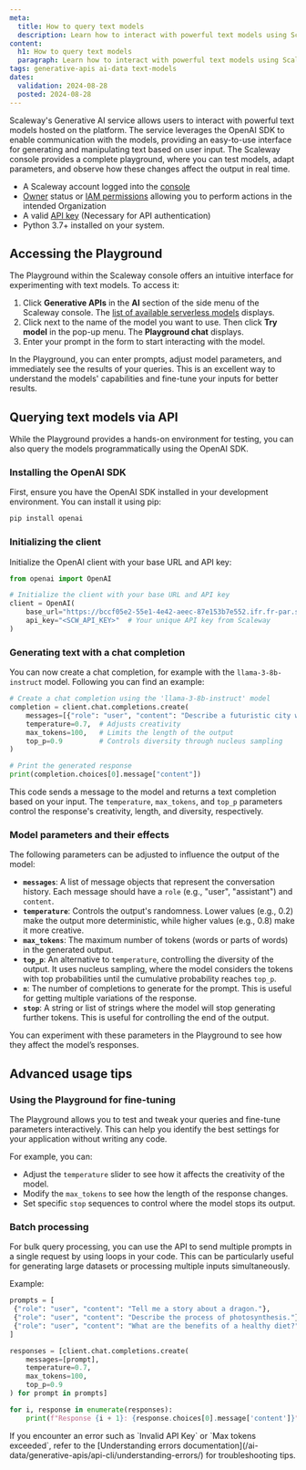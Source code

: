 ```yaml
---
meta:
  title: How to query text models
  description: Learn how to interact with powerful text models using Scaleway's Generative API service.
content:
  h1: How to query text models
  paragraph: Learn how to interact with powerful text models using Scaleway's Generative API service.
tags: generative-apis ai-data text-models
dates:
  validation: 2024-08-28
  posted: 2024-08-28
---
```


Scaleway's Generative AI service allows users to interact with powerful text models hosted on the platform.
The service leverages the OpenAI SDK to enable communication with the models, providing an easy-to-use interface for generating and manipulating text based on user input.
The Scaleway console provides a complete playground, where you can test models, adapt parameters, and observe how these changes affect the output in real time.

<Macro id="requirements" />

- A Scaleway account logged into the [console](https://console.scaleway.com)
- [Owner](/identity-and-access-management/iam/concepts/#owner) status or [IAM permissions](/identity-and-access-management/iam/concepts/#permission) allowing you to perform actions in the intended Organization
- A valid [API key](/identity-and-access-management/iam/how-to/create-api-keys/) (Necessary for API authentication)
- Python 3.7+ installed on your system.

## Accessing the Playground

The Playground within the Scaleway console offers an intuitive interface for experimenting with text models. To access it:

1. Click **Generative APIs** in the **AI** section of the side menu of the Scaleway console. The [list of available serverless models](https://console.scaleway.com/generative-apis/) displays.
2. Click <Icon name="more" /> next to the name of the model you want to use. Then click **Try model** in the pop-up menu. The **Playground chat** displays.
3. Enter your prompt in the form to start interacting with the model.

In the Playground, you can enter prompts, adjust model parameters, and immediately see the results of your queries. This is an excellent way to understand the models' capabilities and fine-tune your inputs for better results.

## Querying text models via API

While the Playground provides a hands-on environment for testing, you can also query the models programmatically using the OpenAI SDK.

### Installing the OpenAI SDK

First, ensure you have the OpenAI SDK installed in your development environment. You can install it using pip:

```bash
pip install openai
```

### Initializing the client

Initialize the OpenAI client with your base URL and API key:

```python
from openai import OpenAI

# Initialize the client with your base URL and API key
client = OpenAI(
    base_url="https://bccf05e2-55e1-4e42-aeec-87e153b7e552.ifr.fr-par.scw.cloud/v1",  # Scaleway's Generative AI endpoint
    api_key="<SCW_API_KEY>"  # Your unique API key from Scaleway
)
```

### Generating text with a chat completion

You can now create a chat completion, for example with the `llama-3-8b-instruct` model. Following you can find an example:

```python
# Create a chat completion using the 'llama-3-8b-instruct' model
completion = client.chat.completions.create(
    messages=[{"role": "user", "content": "Describe a futuristic city with advanced technology and green energy solutions."}],
    temperature=0.7,  # Adjusts creativity
    max_tokens=100,   # Limits the length of the output
    top_p=0.9         # Controls diversity through nucleus sampling
)

# Print the generated response
print(completion.choices[0].message["content"])
```

This code sends a message to the model and returns a text completion based on your input. The `temperature`, `max_tokens`, and `top_p` parameters control the response's creativity, length, and diversity, respectively.

### Model parameters and their effects

The following parameters can be adjusted to influence the output of the model:

- **`messages`**: A list of message objects that represent the conversation history. Each message should have a `role` (e.g., "user", "assistant") and `content`.
- **`temperature`**: Controls the output's randomness. Lower values (e.g., 0.2) make the output more deterministic, while higher values (e.g., 0.8) make it more creative.
- **`max_tokens`**: The maximum number of tokens (words or parts of words) in the generated output.
- **`top_p`**: An alternative to `temperature`, controlling the diversity of the output. It uses nucleus sampling, where the model considers the tokens with top probabilities until the cumulative probability reaches `top_p`.
- **`n`**: The number of completions to generate for the prompt. This is useful for getting multiple variations of the response.
- **`stop`**: A string or list of strings where the model will stop generating further tokens. This is useful for controlling the end of the output.

<Message type="tip">
 You can experiment with these parameters in the Playground to see how they affect the model’s responses.
</Message>

## Advanced usage tips

### Using the Playground for fine-tuning

The Playground allows you to test and tweak your queries and fine-tune parameters interactively. This can help you identify the best settings for your application without writing any code.

For example, you can:

- Adjust the `temperature` slider to see how it affects the creativity of the model.
- Modify the `max_tokens` to see how the length of the response changes.
- Set specific `stop` sequences to control where the model stops its output.

### Batch processing

For bulk query processing, you can use the API to send multiple prompts in a single request by using loops in your code. This can be particularly useful for generating large datasets or processing multiple inputs simultaneously.

Example:

```python
prompts = [
 {"role": "user", "content": "Tell me a story about a dragon."},
 {"role": "user", "content": "Describe the process of photosynthesis."},
 {"role": "user", "content": "What are the benefits of a healthy diet?"}
]

responses = [client.chat.completions.create(
    messages=[prompt],
    temperature=0.7,
    max_tokens=100,
    top_p=0.9
) for prompt in prompts]

for i, response in enumerate(responses):
    print(f"Response {i + 1}: {response.choices[0].message['content']}")
```

<Message type="note">
 If you encounter an error such as `Invalid API Key` or `Max tokens exceeded`, refer to the [Understanding errors documentation](/ai-data/generative-apis/api-cli/understanding-errors/) for troubleshooting tips.
</Message>